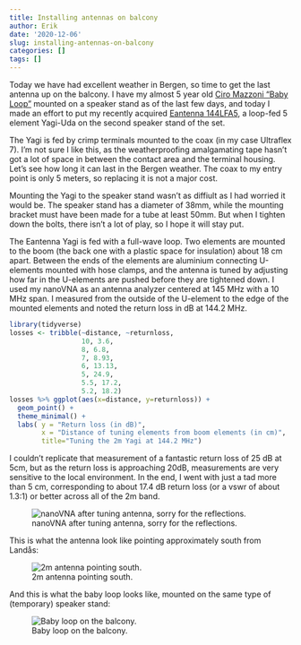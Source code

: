 ```yaml
---
title: Installing antennas on balcony
author: Erik
date: '2020-12-06'
slug: installing-antennas-on-balcony
categories: []
tags: []
---
```



Today we have had excellent weather in Bergen, so time to get the last antenna up on the balcony. 
I have my almost 5 year old [Ciro Mazzoni "Baby Loop"](http://www.ciromazzoni.com/loop-baby) 
mounted on a speaker stand as of the last few days, and today I made an effort to put my recently acquired [Eantenna 144LFA5](https://int.wimo.com/en/antennas/vhf-uhf-shf-antennas/stationary-directional-antennas-yagi-x-quad/eantenna-yagi/144lfa5), 
a loop-fed 5 element Yagi-Uda on the second speaker stand of the set. 

The Yagi is fed by crimp terminals mounted to the coax (in my case Ultraflex 7). I'm not sure I like this, as 
the weatherproofing amalgamating tape hasn't got a lot of space in between the contact area and the terminal 
housing. Let's see how long it can last in the Bergen weather. The coax to my entry point is only 5 meters, so
replacing it is not a major cost. 

Mounting the Yagi to the speaker stand wasn't as diffiult as I had worried it would be. The speaker stand has
a diameter of 38mm, while the mounting bracket must have been made for a tube at least 50mm. But when I tighten
down the bolts, there isn't a lot of play, so I hope it will stay put. 

The Eantenna Yagi is fed with a full-wave loop. Two elements are mounted to the boom (the back one with a plastic
space for insulation) about 18 cm apart. Between the ends of the elements are aluminium connecting U-elements mounted with hose clamps,
and the antenna is tuned by adjusting how far in the U-elements are pushed before they are tightened down. I used my nanoVNA
as an antenna analyzer centered at 145 MHz with a 10 MHz span. I measured from the outside of the U-element to the edge of
the mounted elements and noted the return loss in dB at 144.2 MHz. 

```r
library(tidyverse)
losses <- tribble(~distance, ~returnloss,
                  10, 3.6,
                  8, 6.8,
                  7, 8.93,
                  6, 13.13,
                  5, 24.9,
                  5.5, 17.2,
                  5.2, 18.2)
losses %>% ggplot(aes(x=distance, y=returnloss)) +
  geom_point() +
  theme_minimal() + 
  labs( y = "Return loss (in dB)", 
        x = "Distance of tuning elements from boom elements (in cm)", 
        title="Tuning the 2m Yagi at 144.2 MHz")
```

I couldn't replicate that measurement of a fantastic return loss of 25 dB at 5cm, but as the return loss
is approaching 20dB, measurements are very sensitive to the local environment. In the end, I went with
just a tad more than 5 cm, corresponding to about 17.4 dB return loss (or a vswr of about 1.3:1) or better 
across all of the 2m band.

![nanoVNA after tuning antenna, sorry for the reflections.](/post/2020-12-06-installing-antennas-on-balcony/20201206_133139.jpg)

This is what the antenna look like pointing approximately south from Landås: 

![2m antenna pointing south.](/post/2020-12-06-installing-antennas-on-balcony/20201206_133616.jpg)

And this is what the baby loop looks like, mounted on the same type of (temporary) speaker stand: 

![Baby loop on the balcony.](/post/2020-12-06-installing-antennas-on-balcony/20201206_133623.jpg)
